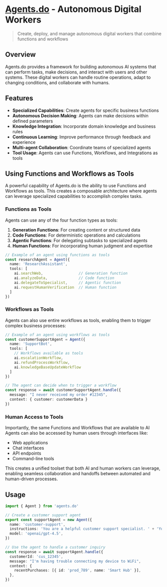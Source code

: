 # [Agents.do](https://agents.do) - Autonomous Digital Workers

> Create, deploy, and manage autonomous digital workers that combine functions and workflows

## Overview

Agents.do provides a framework for building autonomous AI systems that can perform tasks, make decisions, and interact with users and other systems. These digital workers can handle routine operations, adapt to changing conditions, and collaborate with humans.

## Features

- **Specialized Capabilities**: Create agents for specific business functions
- **Autonomous Decision Making**: Agents can make decisions within defined parameters
- **Knowledge Integration**: Incorporate domain knowledge and business rules
- **Continuous Learning**: Improve performance through feedback and experience
- **Multi-agent Collaboration**: Coordinate teams of specialized agents
- **Tool Usage**: Agents can use Functions, Workflows, and Integrations as tools

## Using Functions and Workflows as Tools

A powerful capability of Agents.do is the ability to use Functions and Workflows as tools. This creates a composable architecture where agents can leverage specialized capabilities to accomplish complex tasks.

### Functions as Tools

Agents can use any of the four function types as tools:

1. **Generation Functions**: For creating content or structured data
2. **Code Functions**: For deterministic operations and calculations
3. **Agentic Functions**: For delegating subtasks to specialized agents
4. **Human Functions**: For incorporating human judgment and expertise

```typescript
// Example of an agent using functions as tools
const researchAgent = Agent({
  name: 'ResearchAssistant',
  tools: [
    ai.searchWeb,                // Generation function
    ai.analyzeData,              // Code function
    ai.delegateToSpecialist,     // Agentic function
    ai.requestHumanVerification  // Human function
  ]
})
```

### Workflows as Tools

Agents can also use entire workflows as tools, enabling them to trigger complex business processes:

```typescript
// Example of an agent using workflows as tools
const customerSupportAgent = Agent({
  name: 'SupportBot',
  tools: [
    // Workflows available as tools
    ai.escalationWorkflow,
    ai.refundProcessWorkflow,
    ai.knowledgeBaseUpdateWorkflow
  ]
})

// The agent can decide when to trigger a workflow
const response = await customerSupportAgent.handle({
  message: "I never received my order #12345",
  context: { customer: customerData }
})
```

### Human Access to Tools

Importantly, the same Functions and Workflows that are available to AI Agents can also be accessed by human users through interfaces like:

- Web applications
- Chat interfaces
- API endpoints
- Command-line tools

This creates a unified toolset that both AI and human workers can leverage, enabling seamless collaboration and handoffs between automated and human-driven processes.

## Usage

```typescript
import { Agent } from 'agents.do'

// Create a customer support agent
export const supportAgent = new Agent({
  name: 'customer-support',
  instructions: 'You are a helpful customer support specialist. ' + 'You assist customers with product questions and technical issues.',
  model: 'openai/gpt-4.5',
})

// Use the agent to handle a customer inquiry
const response = await supportAgent.handle({
  customerId: 'cus_12345',
  message: "I'm having trouble connecting my device to WiFi",
  context: {
    recentPurchases: [{ id: 'prod_789', name: 'Smart Hub' }],
  },
})
```
